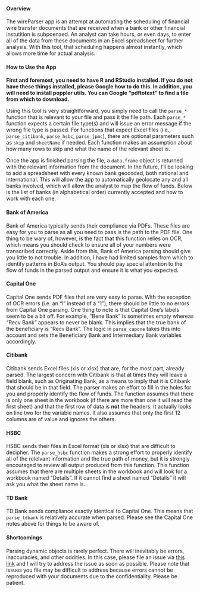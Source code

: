 #### Overview
The wireParser app is an attempt at automating the scheduling of financial wire transfer documents that are received when a bank or other financial instutition is subpoenaed. An analyst can take hours, or even days, to enter all of the data from these documents in an Excel spreadsheet for further analysis. With this tool, that scheduling happens almost instantly, which allows more time for actual analysis. 

#### How to Use the App
**First and foremost, you need to have R and RStudio installed. If you do not have these things installed, please Google how to do this. In addition, you will need to install poppler utils. You can Google "pdftotext" to find a file from which to download.**

Using this tool is very straightforward, you simply need to call the `parse_*` function that is relevant to your file and pass it the file path. Each `parse_*` function expects a certain file type(s) and will issue an error message if the wrong file type is passed. For functions that expect Excel files (i.e., `parse_citibank`, `parse_hsbc`, `parse_jpmc`), there are optional parameters such as `skip` and `sheetName` if needed. Each function makes an assumption about how many rows to skip and what the name of the relevant sheet is.  

Once the app is finished parsing the file, a `data.frame` object is returned with the relevant information from the document. In the future, I'll be looking to add a spreadsheet with every known bank geocoded, both national and international. This will allow the app to automatically geolocate any and all banks involved, which will allow the analyst to map the flow of funds. Below is the list of banks (in alphabetical order) currently accepted and how to work with each one.

#### Bank of America
Bank of America typically sends their compliance via PDFs. These files are easy for you to parse as all you need to pass is the path to the PDF file. One thing to be wary of, however, is the fact that this function relies on OCR, which means you should check to ensure all of your numbers were transcribed correctly. Aside from this, Bank of America parsing should give you little to not trouble. In addition, I have had limited samples from which to identify patterns in BoA's output. You should pay special attention to the flow of funds in the parsed output and ensure it is what you expected.

#### Capital One
Capital One sends PDF files that are very easy to parse. With the exception of OCR errors (i.e. an "l" instead of a "1"), there should be little to no errors from Capital One parsing. One thing to note is that Capital One's labels seem to be a bit off. For example, "Bene Bank" is sometimes empty whereas "Recv Bank" appears to never be blank. This implies that the true bank of the beneficiary is "Recv Bank". The logic in `parse_capone` takes this into account and sets the Beneficiary Bank and Intermediary Bank variables accordingly.

#### Citibank
Citibank sends Excel files (xls or xlsx) that are, for the most part, already parsed. The largest concern with Citibank is that at times they will leave a field blank, such as Originating Bank, as a means to imply that it is Citibank that should be in that field. The parser makes an effort to fill in the holes for you and properly identify the flow of funds. The function assumes that there is only one sheet in the workbook (if there are more than one it will read the first sheet) and that the first row of data is **not** the headers. It actually looks on line two for the variable names. It also assumes that only the first 12 columns are of value and ignores the others. 

#### HSBC
HSBC sends their files in Excel format (xls or xlsx) that are difficult to decipher. The `parse_hsbc` function makes a strong effort to properly identify all of the relelvant information and the true path of money, but it is strongly encouraged to review all output produced from this function. This function assumes that there are multiple sheets in the workbook and will look for a workbook named "Details". If it cannot find a sheet named "Details" it will ask you what the sheet name is.

#### TD Bank
TD Bank sends compliance exactly identical to Capital One. This means that `parse_tdbank` is relatively accurate when parsed. Please see the Capital One notes above for things to be aware of.

#### Shortcomings
Parsing dynamic objects is rarely perfect. There will inevitably be errors, inaccuracies, and other oddities. In this case, please file an issue via [this link](https://github.com/theRanalyst/wireParser/issues) and I will try to address the issue as soon as possible. Please note that issues you file may be difficult to address because errors cannot be reproduced with your documents due to the confidentiality. Please be patient.
